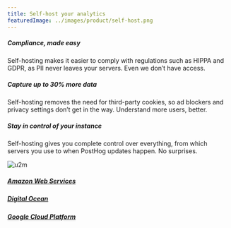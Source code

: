 ```yaml
---
title: Self-host your analytics
featuredImage: ../images/product/self-host.png
---
```


<Section
    divider={false}
    title="Host your own analytics to keep user data private and avoid relying on third-parties or their cookies."
    size="full"
    cols={3}
>
    <div>
        <h5>Compliance, made easy</h5>
        <p>
            Self-hosting makes it easier to comply with regulations such as HIPPA and GDPR, as PII never leaves your servers. Even we don’t have access.
        </p>
    </div>
    <div>
        <h5>Capture up to 30% more data</h5>
        <p>Self-hosting removes the need for third-party cookies, so ad blockers and privacy settings don’t get in the way. Understand more users, better.</p>
    </div>
    <div>
        <h5>Stay in control of your instance</h5>
        <p>Self-hosting gives you complete control over everything, from which servers you use to when PostHog updates happen. No surprises.</p>
    </div>
</Section>

<Section divider={false}>
    <Quote
        imageSource="/images/customers/tiffany.png"
        size="md"
        name="Tiffany Wong"
        title="Co-founder, Pry"
        quote={`“Hosting on our infrastructure was easy and means our data is safe and shared with as few platforms as possible. This is important, as we often deal with sensitive data.”`}
    />
</Section>

<Section
    divider={false}
    title="Deployment options."
    size="full"
    cols={3}
>
    <div>
        <img src="./images/customers.svg" alt="u2m" />
        <h5><a href="/docs/self-host/deploy/aws">Amazon Web Services</a></h5>
    </div>
    <div>
        <h5><a href="/docs/self-host/deploy/digital-ocean">Digital Ocean</a></h5>
    </div>
    <div>
        <h5><a href="/docs/self-host/deploy/gcp">Google Cloud Platform</a></h5>
    </div>
</Section>

